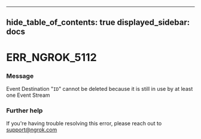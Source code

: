 

---
hide_table_of_contents: true
displayed_sidebar: docs
---


# ERR_NGROK_5112

### Message
Event Destination "`ID`" cannot be deleted because it is still in use by at least one Event Stream

<ErrorDetails />



### Further help
If you're having trouble resolving this error, please reach out to [support@ngrok.com](mailto:support@ngrok.com?subject=Help%20with%20ERR_NGROK_5112)

